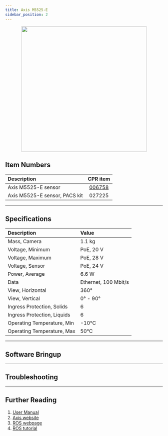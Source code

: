 ```yaml
---
title: Axis M5525-E
sidebar_position: 2
---
```



<center>
  <img
    src="/img/sensor_images/sensor_axis_m5525_e_1.png"
    width="400"
  />
</center>

## Item Numbers

| Description                   |                         CPR item                         |
| :---------------------------- | :------------------------------------------------------: |
| Axis M5525-E sensor           | [006758](/assets/pdf/clearpath_robotics_006758-TDS1.pdf) |
| Axis M5525-E sensor, PACS kit |                          027225                          |

---

## Specifications

| Description                 | Value                |
| :-------------------------- | :------------------- |
| Mass, Camera                | 1.1 kg               |
| Voltage, Minimum            | PoE, 20 V            |
| Voltage, Maximum            | PoE, 28 V            |
| Voltage, Sensor             | PoE, 24 V            |
| Power, Average              | 6.6 W                |
| Data                        | Ethernet, 100 Mbit/s |
| View, Horizontal            | 360°                 |
| View, Vertical              | 0° - 90°             |
| Ingress Protection, Solids  | 6                    |
| Ingress Protection, Liquids | 6                    |
| Operating Temperature, Min  | -10°C                |
| Operating Temperature, Max  | 50°C                 |

---

## Software Bringup

<SoftwareBringup />

---

## Troubleshooting

<Support />

---

## Further Reading

1. [User Manual](/assets/pdf/clearpath_robotics_006758-TDS2.pdf)
2. [Axis website](https://www.axis.com/products/axis-m5525-e)
3. [ROS webpage](http://wiki.ros.org/axis_camera)
4. [ROS tutorial](http://wiki.ros.org/axis_camera/Tutorials/SettingUpAxisNetworkCamera)

